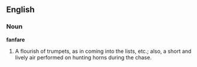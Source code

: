 ==English==

===Noun===

'''fanfare'''

#A flourish of trumpets, as in coming into the lists, etc.; also, a short and lively air performed on hunting horns during the chase.